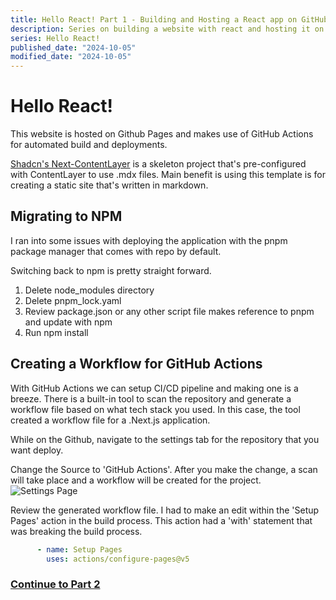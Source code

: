 ```yaml
---
title: Hello React! Part 1 - Building and Hosting a React app on GitHub Pages
description: Series on building a website with react and hosting it on GitHub Pages.
series: Hello React!
published_date: "2024-10-05"
modified_date: "2024-10-05"
---
```


# Hello React!
This website is hosted on Github Pages and makes use of GitHub Actions for automated build and deployments.

[Shadcn's Next-ContentLayer](https://github.com/shadcn/next-contentlayer) is a skeleton project that's pre-configured with ContentLayer to use .mdx files.  Main benefit is using this template is for creating a static site that's written in markdown.


## Migrating to NPM
I ran into some issues with deploying the application with the pnpm package manager that comes with repo by default.

Switching back to npm is pretty straight forward.
1. Delete node_modules directory
2. Delete pnpm_lock.yaml
3. Review package.json or any other script file makes reference to pnpm and update with npm
4. Run npm install


## Creating a Workflow for GitHub Actions
With GitHub Actions we can setup CI/CD pipeline and making one is a breeze.  There is a built-in tool to scan the repository and
generate a workflow file based on what tech stack you used.  In this case, the tool created a workflow file for a .Next.js application.

While on the Github, navigate to the settings tab for the repository that you want deploy.

Change the Source to 'GitHub Actions'.  After you make the change, a scan will take place and a workflow will be created for the project.
![Settings Page](/posts/hello-world/GitHub_Pages.png)

Review the generated workflow file.  I had to make an edit within the 'Setup Pages' action in the build process.
This action had a 'with' statement that was breaking the build process.
```yml
      - name: Setup Pages
        uses: actions/configure-pages@v5
```



### [Continue to Part 2](https://daniel-moore.net/posts/hello-react/hello-react-02)